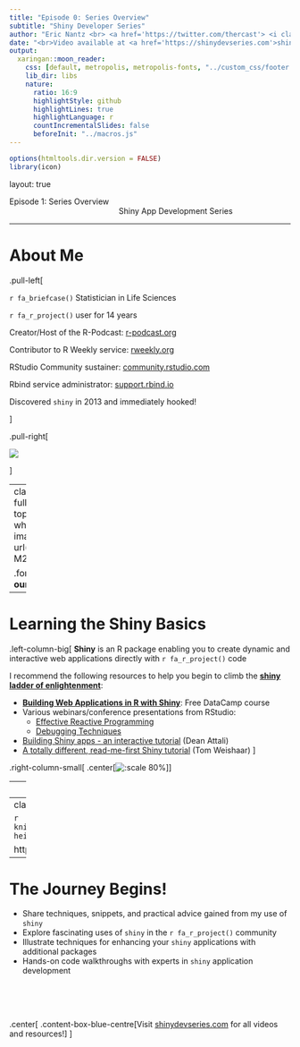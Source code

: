 ```yaml
---
title: "Episode 0: Series Overview"
subtitle: "Shiny Developer Series"
author: "Eric Nantz <br> <a href='https://twitter.com/thercast'> <i class='fab  fa-twitter '></i>@thercast</a> <br> <a href='https://github.com/thercast'> <i class='fab  fa-github '></i>thercast</a> <br> <i class='fas  fa-microphone '></i>  <a href='https://r-podcast.org'>r-podcast.org</a><br>"
date: "<br>Video available at <a href='https://shinydevseries.com'>shinydevseries.com</a>"
output:
  xaringan::moon_reader:
    css: [default, metropolis, metropolis-fonts, "../custom_css/footer.css", "../custom_css/title.css", "../custom_css/two_columns.css", "../custom_css/boxes.css"]
    lib_dir: libs
    nature:
      ratio: 16:9
      highlightStyle: github
      highlightLines: true
      highlightLanguage: r
      countIncrementalSlides: false
      beforeInit: "../macros.js"
---
```


```r
options(htmltools.dir.version = FALSE)
library(icon)
```

layout: true

<div class="my-footer"><span>Episode 1: Series Overview
&emsp;&emsp;&emsp;&emsp;&emsp;&emsp;&emsp;&emsp;&emsp;&emsp;&emsp;&emsp;&emsp;
&emsp;&emsp;&emsp;&emsp;&emsp;&emsp;&emsp;&emsp;&emsp;&emsp;&emsp;&emsp;&emsp;&emsp;Shiny App Development Series</span></div> 

---

# About Me

.pull-left[

`r fa_briefcase()` Statistician in Life Sciences

`r fa_r_project()` user for 14 years

Creator/Host of the R-Podcast: [r-podcast.org](https://r-podcast.org)

Contributor to R Weekly service: [rweekly.org](https://rweekly.org)

RStudio Community sustainer: [community.rstudio.com](https://community.rstudio.com)

Rbind service administrator: [support.rbind.io](https://support.rbind.io/)

Discovered `shiny` in 2013 and immediately hooked!

]

.pull-right[

![](https://media.giphy.com/media/3oEdv03JAv74J6KGTS/giphy.gif)

]

---
class: clear, fullscreen, inverse, top, center, text-white
background-image: url(img/Foundation-M2325.jpg)

.font150[**Setting our Foundation**]

---

# Learning the Shiny Basics

.left-column-big[
__Shiny__ is an R package enabling you to create dynamic and interactive web applications directly with `r fa_r_project()` code

I recommend the following resources to help you begin to climb the [__shiny ladder of enlightenment__](https://github.com/rstudio/ShinyDeveloperConference/blob/master/Reactivity/slides.Rmd#ladder-of-enlightenment):

* [**Building Web Applications in R with Shiny**](https://www.datacamp.com/courses/building-web-applications-in-r-with-shiny): Free DataCamp course
* Various webinars/conference presentations from RStudio:
    + [Effective Reactive Programming](https://www.rstudio.com/resources/videos/effective-reactive-programming/)
    + [Debugging Techniques](https://www.rstudio.com/resources/videos/debugging-techniques/)
* [Building Shiny apps - an interactive tutorial](https://deanattali.com/blog/building-shiny-apps-tutorial/) (Dean Attali)
* [A totally different, read-me-first Shiny tutorial](http://www.open-meta.org/technology/a-totally-different-read-me-first-shiny-tutorial/) (Tom Weishaar)
]

.right-column-small[
.center[![:scale 80%](img/portablejim-Ladder-flat.svg)]
]


---
class: center, middle, inverse

# What can shiny `r fa_lock_open()` for you?

![](https://media.giphy.com/media/50OAJNulFBBrq/source.gif)

---
class: clear, fullscreen, inverse, top, center, text-white

```r
knitr::include_app("https://vnijs.shinyapps.io/radiant/", height = "600px")
```

https://vnijs.shinyapps.io/radiant/
---

# The Journey Begins!

* Share techniques, snippets, and practical advice gained from my use of `shiny`
* Explore fascinating uses of `shiny` in the `r fa_r_project()` community
* Illustrate techniques for enhancing your `shiny` applications with additional packages
* Hands-on code walkthroughs with experts in `shiny` application development

<br><br><br>

.center[
.content-box-blue-centre[Visit [shinydevseries.com](https://shinydevseries.com) for all videos and resources!] 
]


